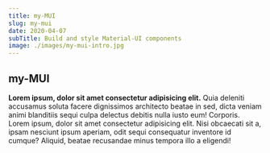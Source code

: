 ```yaml
---
title: my-MUI
slug: my-mui
date: 2020-04-07
subTitle: Build and style Material-UI components
image: ./images/my-mui-intro.jpg
---
```


## my-MUI

**Lorem ipsum, dolor sit amet consectetur adipisicing elit.** Quia deleniti accusamus soluta facere dignissimos architecto beatae in sed, dicta veniam animi blanditiis sequi culpa delectus debitis nulla iusto eum! Corporis.
Lorem ipsum, dolor sit amet consectetur adipisicing elit. Nisi obcaecati sit a, ipsam nesciunt ipsum aperiam, odit sequi consequatur inventore id cumque? Aliquid, beatae recusandae minus tempora illo a eligendi!
